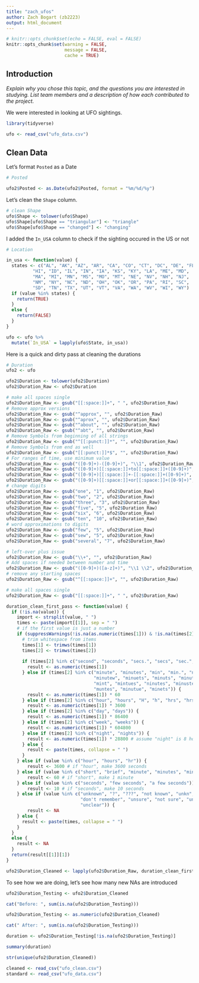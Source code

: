 ```yaml
---
title: "zach_ufos"
author: Zach Bogart (zb2223)
output: html_document
---
```


```r
# knitr::opts_chunk$set(echo = FALSE, eval = FALSE)
knitr::opts_chunk$set(warning = FALSE,
                      message = FALSE, 
                      cache = TRUE)
```

## Introduction
*Explain why you chose this topic, and the questions you are interested in studying.
List team members and a description of how each contributed to the project.*

We were interested in looking at UFO sightings.

```r
library(tidyverse)

ufo <- read_csv("ufo_data.csv")
```


## Clean Data

Let's format `Posted` as a Date
```r
# Posted

ufo2$Posted <- as.Date(ufo2$Posted, format = "%m/%d/%y")
```

Let's clean the `Shape` column. 
```r
# clean Shape
ufo$Shape <- tolower(ufo$Shape)
ufo$Shape[ufo$Shape == "triangular"] <- "triangle"
ufo$Shape[ufo$Shape == "changed"] <- "changing"

```

I added the `In_USA` column to check if the sighting occured in the US or not
```r
# Location

in_usa <- function(value) {
  states <- c("AL", "AK", "AZ", "AR", "CA", "CO", "CT", "DC", "DE", "FL", "GA", 
          "HI", "ID", "IL", "IN", "IA", "KS", "KY", "LA", "ME", "MD", 
          "MA", "MI", "MN", "MS", "MO", "MT", "NE", "NV", "NH", "NJ", 
          "NM", "NY", "NC", "ND", "OH", "OK", "OR", "PA", "RI", "SC", 
          "SD", "TN", "TX", "UT", "VT", "VA", "WA", "WV", "WI", "WY")
  if (value %in% states) {
    return(TRUE)
  }
  else {
    return(FALSE)
  }
}

ufo <- ufo %>%
  mutate(`In_USA` = lapply(ufo$State, in_usa))
```

Here is a quick and dirty pass at cleaning the durations
```r
# Duration
ufo2 <- ufo

ufo2$Duration <- tolower(ufo2$Duration)
ufo2$Duration_Raw <- ufo2$Duration

# make all spaces single
ufo2$Duration_Raw <- gsub("[[:space:]]+", " ", ufo2$Duration_Raw)
# Remove approx versions
ufo2$Duration_Raw <- gsub("^approx", "", ufo2$Duration_Raw)
ufo2$Duration_Raw <- gsub("^aprox", "", ufo2$Duration_Raw)
ufo2$Duration_Raw <- gsub("^about", "", ufo2$Duration_Raw)
ufo2$Duration_Raw <- gsub("^abt", "", ufo2$Duration_Raw)
# Remove Symbols from beginning of all strings
ufo2$Duration_Raw <- gsub("^[[:punct:]]*", "", ufo2$Duration_Raw)
# Remove Symbols from end as well
ufo2$Duration_Raw <- gsub("[[:punct:]]*$", "", ufo2$Duration_Raw)
# For ranges of time, use minimum value
ufo2$Duration_Raw <- gsub("([0-9]+)-([0-9]+)", "\\1", ufo2$Duration_Raw)
ufo2$Duration_Raw <- gsub("([0-9]+)[[:space:]]+to[[:space:]]+([0-9]+)", "\\1", ufo2$Duration_Raw)
ufo2$Duration_Raw <- gsub("([0-9]+)[[:space:]]+-[[:space:]]+([0-9]+)", "\\1", ufo2$Duration_Raw)
ufo2$Duration_Raw <- gsub("([0-9]+)[[:space:]]+or[[:space:]]+([0-9]+)", "\\1", ufo2$Duration_Raw)
# change digits
ufo2$Duration_Raw <- gsub("one", "1", ufo2$Duration_Raw)
ufo2$Duration_Raw <- gsub("two", "2", ufo2$Duration_Raw)
ufo2$Duration_Raw <- gsub("three", "3", ufo2$Duration_Raw)
ufo2$Duration_Raw <- gsub("five", "5", ufo2$Duration_Raw)
ufo2$Duration_Raw <- gsub("six", "6", ufo2$Duration_Raw)
ufo2$Duration_Raw <- gsub("ten", "10", ufo2$Duration_Raw)
# word approximations to digits
ufo2$Duration_Raw <- gsub("few", "5", ufo2$Duration_Raw)
ufo2$Duration_Raw <- gsub("sew", "5", ufo2$Duration_Raw)
ufo2$Duration_Raw <- gsub("several", "7", ufo2$Duration_Raw)

# left-over plus issue
ufo2$Duration_Raw <- gsub("\\+", "", ufo2$Duration_Raw)
# Add spaces if needed between number and time
ufo2$Duration_Raw <- gsub("([0-9]+)([a-z]+)", "\\1 \\2", ufo2$Duration_Raw)
# remove any starting spaces
ufo2$Duration_Raw <- gsub("^[[:space:]]+", "", ufo2$Duration_Raw)

# make all spaces single
ufo2$Duration_Raw <- gsub("[[:space:]]+", " ", ufo2$Duration_Raw)
```

```r
duration_clean_first_pass <- function(value) {
  if (!is.na(value)) {
    import <- strsplit(value, " ")
    times <- paste(import[[1]], sep = " ")
    # if the first value is just a number
    if (suppressWarnings(!is.na(as.numeric(times[1])) & !is.na(times[2]))) {
      # trim whitespace from items
      times[1] <- trimws(times[1])
      times[2] <- trimws(times[2])
      
      if (times[2] %in% c("second", "seconds", "secs.", "secs", "sec.", "sec", ",seconds")) {
        result <- as.numeric(times[1])
      } else if (times[2] %in% c("minute", "minutes", "min", "min.", "nins", "mins", "minutes.", 
                                 "minutew", "minuets", "minuts", "minutes,", "minutos", "miutes",
                                 "mint", "mintues", "ninutes", "minustes", "mn", "mis", "mini", 
                                 "muntes", "minutue", "minets")) {
        result <- as.numeric(times[1]) * 60
      } else if (times[2] %in% c("hour", "hours", "H", "h", "hrs", "hrs.", "hr", "hpurs")) {
        result <- as.numeric(times[1]) * 3600
      } else if (times[2] %in% c("day", "days")) {
        result <- as.numeric(times[1]) * 86400
      } else if (times[2] %in% c("week", "weeks")) {
        result <- as.numeric(times[1]) * 604800
      } else if (times[2] %in% c("night", "nights")) {
        result <- as.numeric(times[1]) * 28800 # assume "night" is 8 hours
      } else {
        result <- paste(times, collapse = " ")
      }
    } else if (value %in% c("hour", "hours", "hr")) {
        result <- 3600 # if "hour", make 3600 seconds
    } else if (value %in% c("short", "brief", "minute", "minutes", "minets", "less than 1 minute", "less than a minute")) {
        result <- 60 # if "short", make 1 minute
    } else if (value %in% c("seconds", "few seconds", "a few seconds")) {
        result <- 10 # if "seconds", make 10 seconds
    } else if (value %in% c("unknown", "?", "???", "not known", "unkn", "don't know", "unk", 
                            "don't remember", "unsure", "not sure", "uncertain", "unknow", "not given",
                            "unclear")) {
        result <- NA
    } else {
      result <- paste(times, collapse = " ")
    }
  }
  else {
    result <- NA
  }
  return(result[[1]][1])
}

ufo2$Duration_Cleaned <- lapply(ufo2$Duration_Raw, duration_clean_first_pass)
```

To see how we are doing, let's see how many new NAs are introduced
```r
ufo2$Duration_Testing <- ufo2$Duration_Cleaned

cat("Before: ", sum(is.na(ufo2$Duration_Testing)))

ufo2$Duration_Testing <- as.numeric(ufo2$Duration_Cleaned)

cat(" After: ", sum(is.na(ufo2$Duration_Testing)))

```

```r
duration <- ufo2$Duration_Testing[!is.na(ufo2$Duration_Testing)]

summary(duration)

str(unique(ufo2$Duration_Cleaned))
```


```r
cleaned <- read_csv("ufo_clean.csv")
standard <- read_csv("ufo_data.csv")
```










